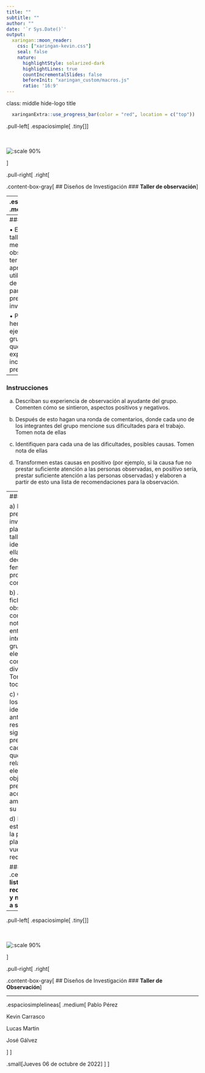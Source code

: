 ```yaml
---
title: ""
subtitle: ""  
author: ""
date: '`r Sys.Date()`'
output:
  xaringan::moon_reader:
    css: ["xaringan-kevin.css"]
    seal: false
    nature:
      highlightStyle: solarized-dark
      highlightLines: true
      countIncrementalSlides: false
      beforeInit: "xaringan_custom/macros.js"
      ratio: '16:9'
---
```


class: middle hide-logo title

```r
  xaringanExtra::use_progress_bar(color = "red", location = c("top"))
```

.pull-left[
.espaciosimple[
.tiny[]
]
<br>
<br>
<br>

![:scale 90%](images/facso.png)
<br>

]



.pull-right[
.right[

.content-box-gray[
## Diseños de Investigación
### **Taller de observación**
]

----
.espaciosimplelineas[
.medium[
Pablo Pérez

Kevin Carrasco

Lucas Martin

José Gálvez

] 
]





.small[Jueves 06 de octubre de 2022]


]
]

---
### Taller 4

•	El objetivo de este taller es que puedan mejorar sus observaciones en terreno y que aprendan cómo utilizar los resultados de su observación para mejorar la pregunta de investigación

•	Para este taller hemos diseñado un ejercicio de carácter grupal donde tendrán que sistematizar sus experiencias e incorporarlas en la pregunta hecha

---
### Instrucciones

a)	Describan su experiencia de observación al ayudante del grupo. Comenten cómo se sintieron, aspectos positivos y negativos.

b)	Después de esto hagan una ronda de comentarios, donde cada uno de los integrantes del grupo mencione sus dificultades para el trabajo. Tomen nota de ellas

c)	Identifiquen para cada una de las dificultades, posibles causas. Tomen nota de ellas

d)	Transformen estas causas en positivo (por ejemplo, si la causa fue no prestar suficiente atención a las personas observadas, en positivo sería, prestar suficiente atención a las personas observadas) y elaboren a partir de esto una lista de recomendaciones para la observación.


---
### Taller 4

a)	Lean la pregunta de investigación planteada en el taller 3 e identifiquen en ella el objeto, es decir, sobre qué fenómeno se producirá conocimiento.

b)	A partir de la ficha de observación, comparen las notas de campo entre los distintos integrantes del grupo. ¿Qué elementos comunes y divergentes hay? Tomen nota de todos ellos.

c)	Considerando los elementos identificados anteriormente, respondan la siguiente pregunta para cada uno: ¿De qué forma se relaciona este elemento con el objeto de la pregunta? ¿La acota? ¿La amplia? ¿Cambia su dirección?

d)	Incorporen estos elementos a la pregunta planteada y vuelvan a redactarla.

###	.center[**Entreguen listado de recomendaciones y nueva pregunta a su ayudante.**]
---

.pull-left[
.espaciosimple[
.tiny[]
]
<br>
<br>
<br>

![:scale 90%](images/facso.png)
<br>

]



.pull-right[
.right[

.content-box-gray[
## Diseños de Investigación
### **Taller de Observación**
]

----
.espaciosimplelineas[
.medium[
Pablo Pérez

Kevin Carrasco

Lucas Martin

José Gálvez

] 
]

.small[Jueves 06 de octubre de 2022]
]
]